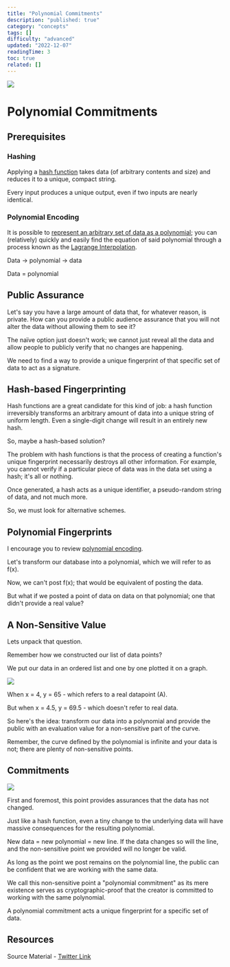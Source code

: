 ```yaml
---
title: "Polynomial Commitments"
description: "published: true"
category: "concepts"
tags: []
difficulty: "advanced"
updated: "2022-12-07"
readingTime: 3
toc: true
related: []
---
```


![](/images/polynomial-commitments-1.jpeg)

# Polynomial Commitments

## Prerequisites

### Hashing

Applying a [hash function](https://inevitableeth.com/home/concepts/hash) takes data (of arbitrary contents and size) and reduces it to a unique, compact string. 

Every input produces a unique output, even if two inputs are nearly identical.

### Polynomial Encoding

It is possible to [represent an arbitrary set of data as a polynomial](/concepts/polynomial-encoding); you can (relatively) quickly and easily find the equation of said polynomial through a process known as the [Lagrange Interpolation](https://en.wikipedia.org/wiki/Lagrange_polynomial).

Data → polynomial → data

Data = polynomial

## Public Assurance

Let's say you have a large amount of data that, for whatever reason, is private. How can you provide a public audience assurance that you will not alter the data without allowing them to see it?

The naïve option just doesn't work; we cannot just reveal all the data and allow people to publicly verify that no changes are happening. 

We need to find a way to provide a unique fingerprint of that specific set of data to act as a signature.

## Hash-based Fingerprinting

Hash functions are a great candidate for this kind of job: a hash function irreversibly transforms an arbitrary amount of data into a unique string of uniform length. Even a single-digit change will result in an entirely new hash. 

So, maybe a hash-based solution?

The problem with hash functions is that the process of creating a function's unique fingerprint necessarily destroys all other information. For example, you cannot verify if a particular piece of data was in the data set using a hash; it's all or nothing. 

Once generated, a hash acts as a unique identifier, a pseudo-random string of data, and not much more.

So, we must look for alternative schemes.

## Polynomial Fingerprints

I encourage you to review [polynomial encoding](/concepts/polynomial-encoding). 

Let's transform our database into a polynomial, which we will refer to as f(x). 

Now, we can't post f(x); that would be equivalent of posting the data. 

But what if we posted a point of data on data on that polynomial; one that didn't provide a real value?

## A Non-Sensitive Value

Lets unpack that question. 

Remember how we constructed our list of data points? 

We put our data in an ordered list and one by one plotted it on a graph. 

![](/images/polynomial-commitments-2.jpeg)

When x = 4, y = 65 - which refers to a real datapoint (A). 

But when x = 4.5, y = 69.5 - which doesn't refer to real data.

So here's the idea: transform our data into a polynomial and provide the public with an evaluation value for a non-sensitive part of the curve. 

Remember, the curve defined by the polynomial is infinite and your data is not; there are plenty of non-sensitive points.

## Commitments

![](/images/polynomial-commitments-3.jpeg)

First and foremost, this point provides assurances that the data has not changed. 

Just like a hash function, even a tiny change to the underlying data will have massive consequences for the resulting polynomial.

New data = new polynomial = new line. If the data changes so will the line, and the non-sensitive point we provided will no longer be valid. 

As long as the point we post remains on the polynomial line, the public can be confident that we are working with the same data.

We call this non-sensitive point a "polynomial commitment" as its mere existence serves as cryptographic-proof that the creator is committed to working with the same polynomial. 

A polynomial commitment acts a unique fingerprint for a specific set of data.

## Resources

Source Material - [Twitter Link](https://twitter.com/logarithmicrex/status/1581462447491194880)

